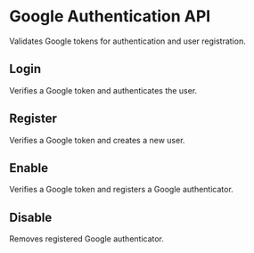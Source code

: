 

# Google Authentication API

Validates Google tokens for authentication and user registration.

## Login

Verifies a Google token and authenticates the user.

<Route route="POST /1/auth/google/login" />

## Register

Verifies a Google token and creates a new user.

<Route route="POST /1/auth/google/register" />

## Enable

Verifies a Google token and registers a Google authenticator.

<Route route="POST /1/auth/google/enable" />

## Disable

Removes registered Google authenticator.

<Route route="POST /1/auth/google/disable" />
